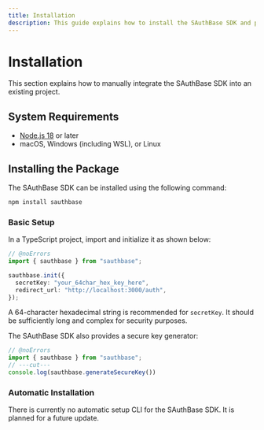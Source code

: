 ```yaml
---
title: Installation
description: This guide explains how to install the SAuthBase SDK and perform the minimal setup required.
---
```


# Installation

This section explains how to manually integrate the SAuthBase SDK into an existing project.

## System Requirements

- [Node.js 18](https://nodejs.org/en) or later
- macOS, Windows (including WSL), or Linux

## Installing the Package

The SAuthBase SDK can be installed using the following command:

```sh filename="terminal"  npm2yarn
npm install sauthbase
```

### Basic Setup

In a TypeScript project, import and initialize it as shown below:

```ts filename="TypeScript" showLineNumbers twoslash
// @noErrors
import { sauthbase } from "sauthbase";

sauthbase.init({
  secretKey: "your_64char_hex_key_here",
  redirect_url: "http://localhost:3000/auth",
});
```

A 64-character hexadecimal string is recommended for `secretKey`. It should be sufficiently long and complex for security purposes.

The SAuthBase SDK also provides a secure key generator:

```ts filename="TypeScript" showLineNumbers twoslash
// @noErrors
import { sauthbase } from "sauthbase";
// ---cut---
console.log(sauthbase.generateSecureKey())
```

### Automatic Installation

There is currently no automatic setup CLI for the SAuthBase SDK. It is planned for a future update.
